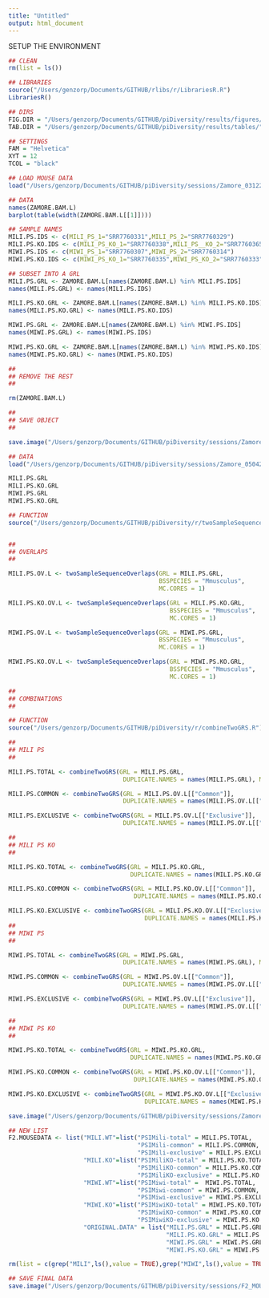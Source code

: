 ```yaml
---
title: "Untitled"
output: html_document
---
```


SETUP THE ENVIRONMENT

```r
## CLEAN
rm(list = ls())

## LIBRARIES
source("/Users/genzorp/Documents/GITHUB/rlibs/r/LibrariesR.R")
LibrariesR()

## DIRS
FIG.DIR = "/Users/genzorp/Documents/GITHUB/piDiversity/results/figures/"
TAB.DIR = "/Users/genzorp/Documents/GITHUB/piDiversity/results/tables/"

## SETTINGS
FAM = "Helvetica"
XYT = 12
TCOL = "black"
```

```r
## LOAD MOUSE DATA
load("/Users/genzorp/Documents/GITHUB/piDiversity/sessions/Zamore_031220_1850loaded.RData")

## DATA
names(ZAMORE.BAM.L)
barplot(table(width(ZAMORE.BAM.L[[1]])))

## SAMPLE NAMES
MILI.PS.IDS <- c(MILI_PS_1="SRR7760331",MILI_PS_2="SRR7760329")
MILI.PS.KO.IDS <- c(MILI_PS_KO_1="SRR7760338",MILI_PS__KO_2="SRR7760365")
MIWI.PS.IDS <- c(MIWI_PS_1="SRR7760307",MIWI_PS_2="SRR7760314")
MIWI.PS.KO.IDS <- c(MIWI_PS_KO_1="SRR7760335",MIWI_PS_KO_2="SRR7760333")

## SUBSET INTO A GRL
MILI.PS.GRL <- ZAMORE.BAM.L[names(ZAMORE.BAM.L) %in% MILI.PS.IDS]
names(MILI.PS.GRL) <- names(MILI.PS.IDS)

MILI.PS.KO.GRL <- ZAMORE.BAM.L[names(ZAMORE.BAM.L) %in% MILI.PS.KO.IDS]
names(MILI.PS.KO.GRL) <- names(MILI.PS.KO.IDS)

MIWI.PS.GRL <- ZAMORE.BAM.L[names(ZAMORE.BAM.L) %in% MIWI.PS.IDS]
names(MIWI.PS.GRL) <- names(MIWI.PS.IDS)

MIWI.PS.KO.GRL <- ZAMORE.BAM.L[names(ZAMORE.BAM.L) %in% MIWI.PS.KO.IDS]
names(MIWI.PS.KO.GRL) <- names(MIWI.PS.KO.IDS)

##
## REMOVE THE REST
##

rm(ZAMORE.BAM.L)

##
## SAVE OBJECT
##

save.image("/Users/genzorp/Documents/GITHUB/piDiversity/sessions/Zamore_050420_1850loaded_subset.RData")
```

```r
## DATA
load("/Users/genzorp/Documents/GITHUB/piDiversity/sessions/Zamore_050420_1850loaded_subset.RData")

MILI.PS.GRL
MILI.PS.KO.GRL
MIWI.PS.GRL
MIWI.PS.KO.GRL

## FUNCTION
source("/Users/genzorp/Documents/GITHUB/piDiversity/r/twoSampleSequenceOverlaps.R")


##
## OVERLAPS
##

MILI.PS.OV.L <- twoSampleSequenceOverlaps(GRL = MILI.PS.GRL, 
                                          BSSPECIES = "Mmusculus", 
                                          MC.CORES = 1)

MILI.PS.KO.OV.L <- twoSampleSequenceOverlaps(GRL = MILI.PS.KO.GRL,
                                             BSSPECIES = "Mmusculus", 
                                             MC.CORES = 1)

MIWI.PS.OV.L <- twoSampleSequenceOverlaps(GRL = MIWI.PS.GRL, 
                                          BSSPECIES = "Mmusculus", 
                                          MC.CORES = 1)

MIWI.PS.KO.OV.L <- twoSampleSequenceOverlaps(GRL = MIWI.PS.KO.GRL, 
                                             BSSPECIES = "Mmusculus", 
                                             MC.CORES = 1)

##
## COMBINATIONS
##

## FUNCTION
source("/Users/genzorp/Documents/GITHUB/piDiversity/r/combineTwoGRS.R")

##
## MILI PS
##

MILI.PS.TOTAL <- combineTwoGRS(GRL = MILI.PS.GRL, 
                                DUPLICATE.NAMES = names(MILI.PS.GRL), MC.CORES = 1)

MILI.PS.COMMON <- combineTwoGRS(GRL = MILI.PS.OV.L[["Common"]], 
                                DUPLICATE.NAMES = names(MILI.PS.OV.L[["Common"]]), MC.CORES = 1)

MILI.PS.EXCLUSIVE <- combineTwoGRS(GRL = MILI.PS.OV.L[["Exclusive"]], 
                                DUPLICATE.NAMES = names(MILI.PS.OV.L[["Exclusive"]]), MC.CORES = 1)

##
## MILI PS KO
##

MILI.PS.KO.TOTAL <- combineTwoGRS(GRL = MILI.PS.KO.GRL, 
                                  DUPLICATE.NAMES = names(MILI.PS.KO.GRL), MC.CORES = 1)

MILI.PS.KO.COMMON <- combineTwoGRS(GRL = MILI.PS.KO.OV.L[["Common"]], 
                                   DUPLICATE.NAMES = names(MILI.PS.KO.OV.L[["Common"]]), MC.CORES = 1)

MILI.PS.KO.EXCLUSIVE <- combineTwoGRS(GRL = MILI.PS.KO.OV.L[["Exclusive"]], 
                                      DUPLICATE.NAMES = names(MILI.PS.KO.OV.L[["Exclusive"]]), MC.CORES = 1)
##
## MIWI PS
##

MIWI.PS.TOTAL <- combineTwoGRS(GRL = MIWI.PS.GRL, 
                                DUPLICATE.NAMES = names(MIWI.PS.GRL), MC.CORES = 1)

MIWI.PS.COMMON <- combineTwoGRS(GRL = MIWI.PS.OV.L[["Common"]], 
                                DUPLICATE.NAMES = names(MIWI.PS.OV.L[["Common"]]), MC.CORES = 1)

MIWI.PS.EXCLUSIVE <- combineTwoGRS(GRL = MIWI.PS.OV.L[["Exclusive"]], 
                                DUPLICATE.NAMES = names(MIWI.PS.OV.L[["Exclusive"]]), MC.CORES = 1)

##
## MIWI PS KO
##

MIWI.PS.KO.TOTAL <- combineTwoGRS(GRL = MIWI.PS.KO.GRL, 
                                  DUPLICATE.NAMES = names(MIWI.PS.KO.GRL), MC.CORES = 1)

MIWI.PS.KO.COMMON <- combineTwoGRS(GRL = MIWI.PS.KO.OV.L[["Common"]], 
                                   DUPLICATE.NAMES = names(MIWI.PS.KO.OV.L[["Common"]]), MC.CORES = 1)

MIWI.PS.KO.EXCLUSIVE <- combineTwoGRS(GRL = MIWI.PS.KO.OV.L[["Exclusive"]],
                                      DUPLICATE.NAMES = names(MIWI.PS.KO.OV.L[["Exclusive"]]), MC.CORES = 1)

save.image("/Users/genzorp/Documents/GITHUB/piDiversity/sessions/Zamore_050420_1850loaded_subsetOverlapTotalsCombined.RData")
```

```r
## NEW LIST
F2.MOUSEDATA <- list("MILI.WT"=list("PSIMili-total" = MILI.PS.TOTAL,
                                    "PSIMili-common" = MILI.PS.COMMON,
                                    "PSIMili-exclusive" = MILI.PS.EXCLUSIVE),
                     "MILI.KO"=list("PSIMiliKO-total" = MILI.PS.KO.TOTAL,
                                    "PSIMiliKO-common" = MILI.PS.KO.COMMON,
                                    "PSIMiliKO-exclusive" = MILI.PS.KO.EXCLUSIVE),
                     "MIWI.WT"=list("PSIMiwi-total" =  MIWI.PS.TOTAL,
                                    "PSIMiwi-common" = MIWI.PS.COMMON, 
                                    "PSIMiwi-exclusive" = MIWI.PS.EXCLUSIVE),
                     "MIWI.KO"=list("PSIMiwiKO-total" = MIWI.PS.KO.TOTAL,
                                    "PSIMiwiKO-common" = MIWI.PS.KO.COMMON,
                                    "PSIMiwiKO-exclusive" = MIWI.PS.KO.EXCLUSIVE),
                     "ORIGINAL.DATA" = list("MILI.PS.GRL" = MILI.PS.GRL,
                                            "MILI.PS.KO.GRL" = MILI.PS.KO.GRL,
                                            "MIWI.PS.GRL" = MIWI.PS.GRL,
                                            "MIWI.PS.KO.GRL" = MIWI.PS.KO.GRL))

rm(list = c(grep("MILI",ls(),value = TRUE),grep("MIWI",ls(),value = TRUE)))

## SAVE FINAL DATA
save.image("/Users/genzorp/Documents/GITHUB/piDiversity/sessions/F2_MOUSEDATA.RData")

```








